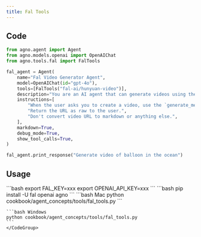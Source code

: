 ```yaml
---
title: Fal Tools
---
```


## Code

```python cookbook/agent_concepts/tools/fal_tools.py
from agno.agent import Agent
from agno.models.openai import OpenAIChat
from agno.tools.fal import FalTools

fal_agent = Agent(
    name="Fal Video Generator Agent",
    model=OpenAIChat(id="gpt-4o"),
    tools=[FalTools("fal-ai/hunyuan-video")],
    description="You are an AI agent that can generate videos using the Fal API.",
    instructions=[
        "When the user asks you to create a video, use the `generate_media` tool to create the video.",
        "Return the URL as raw to the user.",
        "Don't convert video URL to markdown or anything else.",
    ],
    markdown=True,
    debug_mode=True,
    show_tool_calls=True,
)

fal_agent.print_response("Generate video of balloon in the ocean")
```

## Usage

<Steps>
  <Snippet file="create-venv-step.mdx" />

  <Step title="Set your API keys">
    ```bash
    export FAL_KEY=xxx
    export OPENAI_API_KEY=xxx
    ```
  </Step>

  <Step title="Install libraries">
    ```bash
    pip install -U fal openai agno
    ```
  </Step>

  <Step title="Run Agent">
    <CodeGroup>
    ```bash Mac
    python cookbook/agent_concepts/tools/fal_tools.py
    ```

    ```bash Windows
    python cookbook/agent_concepts/tools/fal_tools.py
    ```
    </CodeGroup>
  </Step>
</Steps>